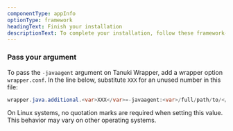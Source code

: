 ```yaml
---
componentType: appInfo
optionType: framework 
headingText: Finish your installation
descriptionText: To complete your installation, follow these framework-specific steps. If you need a different framework, select it at the top of this page.
---
```


### Pass your argument

To pass the `-javaagent` argument on Tanuki Wrapper, add a wrapper option `wrapper.conf`. In the line below, substitute `XXX` for an unused number in this file:

```java
wrapper.java.additional.<var>XXX</var>=-javaagent:<var>/full/path/to/</var>newrelic.jar
```

<Callout variant="tip">
On Linux systems, no quotation marks are required when setting this value. This behavior may vary on other operating systems.
</Callout>